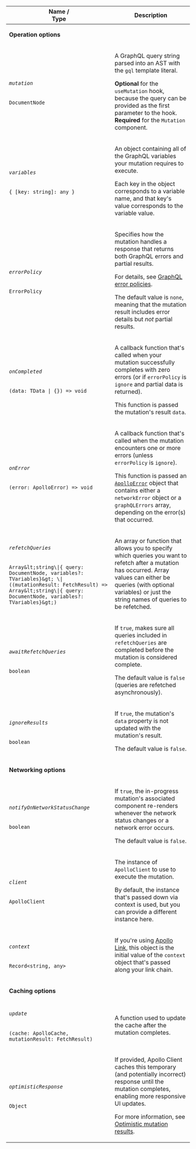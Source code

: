 <table class="field-table apiref">
  <thead>
    <tr>
      <th>Name /<br/>Type</th>
      <th>Description</th>
    </tr>
  </thead>
  <tbody>

<tr>
<td colspan="2">

**Operation options**

</td>
</tr>

<tr>
<td>

###### `mutation`

`DocumentNode`
</td>

<td>

A GraphQL query string parsed into an AST with the `gql` template literal.

**Optional** for the `useMutation` hook, because the query can be provided as the first parameter to the hook. **Required** for the `Mutation` component.
</td>
</tr>

<tr>
<td>

###### `variables`

`{ [key: string]: any }`
</td>

<td>

An object containing all of the GraphQL variables your mutation requires to execute.

Each key in the object corresponds to a variable name, and that key's value corresponds to the variable value.

</td>
</tr>

<tr>
<td>

###### `errorPolicy`

`ErrorPolicy`
</td>

<td>

Specifies how the mutation handles a response that returns both GraphQL errors and partial results.

For details, see [GraphQL error policies](https://www.apollographql.com/docs/react/data/error-handling/#graphql-error-policies).

The default value is `none`, meaning that the mutation result includes error details but _not_ partial results.

</td>
</tr>

<tr>
<td>

###### `onCompleted`

`(data: TData | {}) => void`
</td>

<td>

A callback function that's called when your mutation successfully completes with zero errors (or if `errorPolicy` is `ignore` and partial data is returned).

This function is passed the mutation's result `data`.

</td>
</tr>

<tr>
<td>

###### `onError`

`(error: ApolloError) => void`
</td>

<td>

A callback function that's called when the mutation encounters one or more errors (unless `errorPolicy` is `ignore`).

This function is passed an [`ApolloError`](https://github.com/apollographql/apollo-client/blob/d96f4578f89b933c281bb775a39503f6cdb59ee8/src/errors/index.ts#L36-L39) object that contains either a `networkError` object or a `graphQLErrors` array, depending on the error(s) that occurred.

</td>
</tr>

<tr>
<td>

###### `refetchQueries`

`Array&lt;string\|{ query: DocumentNode, variables?: TVariables}&gt; \| ((mutationResult: FetchResult) => Array&lt;string\|{ query: DocumentNode, variables?: TVariables}&gt;)`
</td>

<td>

An array or function that allows you to specify which queries you want to refetch after a mutation has occurred. Array values can either be queries (with optional variables) or just the string names of queries to be refetched.

</td>
</tr>


<tr>
<td>

###### `awaitRefetchQueries`

`boolean`
</td>

<td>

If `true`, makes sure all queries included in `refetchQueries` are completed before the mutation is considered complete. 

The default value is `false` (queries are refetched asynchronously).

</td>
</tr>

<tr>
<td>

###### `ignoreResults`

`boolean`
</td>

<td>

If `true`, the mutation's `data` property is not updated with the mutation's result.

The default value is `false`.

</td>
</tr>

<tr>
<td colspan="2">

**Networking options**

</td>
</tr>

<tr>
<td>

###### `notifyOnNetworkStatusChange`

`boolean`
</td>

<td>

If `true`, the in-progress mutation's associated component re-renders whenever the network status changes or a network error occurs.

The default value is `false`.

</td>
</tr>

<tr>
<td>

###### `client`

`ApolloClient`
</td>

<td>

The instance of `ApolloClient` to use to execute the mutation.

By default, the instance that's passed down via context is used, but you can provide a different instance here.

</td>
</tr>

<tr>
<td>

###### `context`

`Record<string, any>`
</td>

<td>

If you're using [Apollo Link](https://www.apollographql.com/docs/react/api/link/introduction/), this object is the initial value of the `context` object that's passed along your link chain.

</td>
</tr>

<tr>
<td colspan="2">

**Caching options**

</td>
</tr>

<tr>
<td>

###### `update`

`(cache: ApolloCache, mutationResult: FetchResult)`
</td>

<td>

A function used to update the cache after the mutation completes.

</td>
</tr>

<tr>
<td>

###### `optimisticResponse`

`Object`
</td>

<td>

If provided, Apollo Client caches this temporary (and potentially incorrect) response until the mutation completes, enabling more responsive UI updates.

For more information, see [Optimistic mutation results](/performance/optimistic-ui/).

</td>
</tr>
</tbody>
</table>
